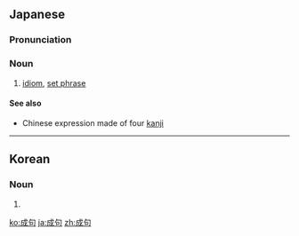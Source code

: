 ==Japanese==
{{ja-kanjitab|せい|く|yomi=o}}

===Pronunciation===
{{ja-pron|せいく|y=o|dev=3}}

===Noun===
{{ja-noun|せいく}}

# {{lb|ja|linguistics|sort=せいく}} [[idiom]], [[set phrase]]

====See also====
* {{l/ja|四字成句}} Chinese expression made of four [[kanji]]

----

==Korean==
{{ko-hanjatab}}

===Noun===
{{ko-noun|hj|hangeul=성구}}

# {{hanja form of|성구|[[idiom]], [[set phrase]]}}

[[ko:成句]]
[[ja:成句]]
[[zh:成句]]